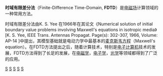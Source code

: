 '''时域有限差分法'''（Finite-Difference Time-Domain, '''FDTD'''）是[[电磁场|电磁场]]计算领域的一种常用方法。

时域有限差分法由K. S. Yee 在1966年在其论文《Numerical solution of initial boundary value problems involving Maxwell's equations in isotropic media》[K. S. Yee, IEEE Trans. Antennas Propagat. Page(s): 302-307, 1966, Volume: AP-14 ]中提出，其模型基础就是电动力学中最基本的[[麦克斯韦方程|麦克斯韦方程]]（Maxwell's equation）。在FDTD方法提出之后，随着计算技术，特别是[[电子计算机|电子计算机]]技术的发展，FDTD方法得到了长足的发展，在[[电磁学|电磁学]]，[[电子学|电子学]]，[[光学|光学]]等领域都得到了广泛的应用。

{{Electromagnetism-stub}}

[[Category:电磁学|S]]
[[Category:電子學|S]]
[[Category:光學|S]]
[[Category:計算物理學|S]]
[[Category:計算科學|S]]